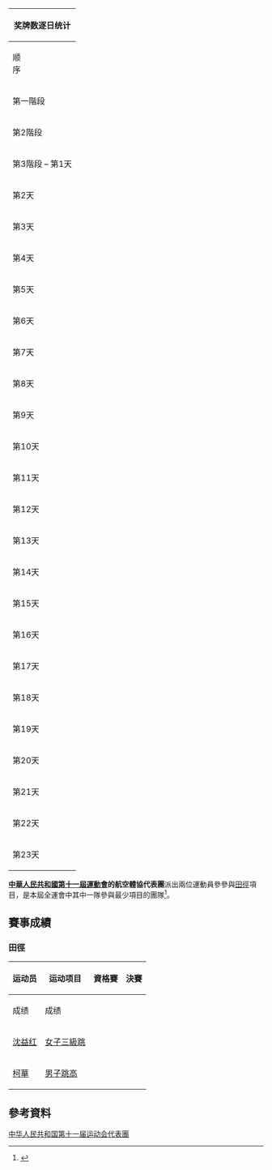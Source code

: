 {| border="1" cellpadding="1" cellspacing="1" align="right" 
|- bgcolor="#efefef"
!colspan=7| <center>奖牌数逐日统计 </center>
|- style="text-align:center;"
|顺<br>序
|<center> [[2009年1月|1<br>月]] –[[2009年10月|10月]]</center>
|[[中華人民共和國第十一屆運動會|位<br>次]]
| bgcolor="gold" |金<br>牌
| bgcolor="silver" |银<br>牌
| bgcolor="CC9966" |铜<br>牌
|奖<br>牌
|- style="text-align:center;"
|第一階段
|1日 – 4月12日
|－
|－
|－
|－
|－
|- style="background:#ccccff; text-align:center;"
|第2階段
|9日 – 10月12日
|－
|－
|－
|－
|－
|- style="text-align:center;"
|第3階段 – 第1天
|6日
| 
| 
| 
| 
| 
|- style="background:#ccccff; text-align:center;"
|第2天
|7日
| 
| 
| 
| 
| 
|- style="text-align:center;"
|第3天
|8日
| 
| 
| 
| 
| 
|- style="background:#ccccff; text-align:center;"
|第4天
|9日
| 
| 
| 
| 
| 
|- style="text-align:center;"
|第5天
|10日
| 
| 
| 
| 
| 
|- style="background:#ccccff; text-align:center;"
|第6天
|11日
| 
| 
| 
| 
| 
|- style="text-align:center;"
|第7天
|12日
| 
| 
| 
| 
| 
|- style="background:#ccccff; text-align:center;"
|第8天
|13日
| 
| 
| 
| 
| 
|- style="text-align:center;"
|第9天
|14日
| 
| 
| 
| 
| 
|- style="background:#ccccff; text-align:center;"
|第10天
|15日
| 
| 
| 
| 
| 
|- style="text-align:center;"
|第11天
|16日
| 
| 
| 
| 
| 
|- style="background:#ccccff; text-align:center;"
|第12天
|17日
| 
| 
| 
| 
| 
|- style="text-align:center;"
|第13天
|18日
| 
| 
| 
| 
| 
|- style="background:#ccccff; text-align:center;"
|第14天
|19日
| 
| 
| 
| 
| 
|- style="text-align:center;" 
|第15天
|20日
| 
| 
| 
| 
| 
|- style="background:#ccccff; text-align:center;" 
|第16天
|21日
| 
| 
| 
| 
| 
|- style="text-align:center;" 
|第17天
|22日
| 
| 
| 
| 
| 
|- style="background:#ccccff; text-align:center;" 
|第18天
|23日
| 
| 
| 
| 
| 
|- style="text-align:center;"  
|第19天
|24日
| 
| 
| 
| 
| 
|- style="background:#ccccff; text-align:center;"  
|第20天
|25日
| 
| 
| 
| 
| 
|- style="text-align:center;" 
|第21天
|26日
| 
| 
| 
| 
| 
|- style="background:#ccccff; text-align:center;"  
|第22天
|27日
| 
| 
| 
| 
| 
|- style="text-align:center;" 
|第23天
|28日
| 
| 
| 
| 
| 
|}

'''[[中華人民共和國第十一屆運動會|中華人民共和國第十一屆運動會]]的航空體協代表團'''派出兩位運動員參參與[[田徑|田徑]]項目，是本屆全運會中其中一隊參與最少項目的團隊<ref>{{Cite web |url=http://result.shandong2009.cn/zh-cn/Participant_cn.aspx |title=十一運會運動員信息 |accessdate=2009-09-26 |archive-date=2009-09-28 |archive-url=https://web.archive.org/web/20090928034540/http://result.shandong2009.cn/zh-cn/Participant_cn.aspx |dead-url=no }}</ref>。

==賽事成績==
===田徑===
{{main|中華人民共和國第十一屆全運會田徑比賽}}

{| class="wikitable" style="font-size:90%"
|-
!rowspan="2"|运动员
!rowspan="2"|运动项目
!資格賽
!決賽
|-
!成绩
!成绩
|-
|[[沈益红|沈益红]]
|[[中華人民共和國第十一屆全運會田徑比賽－女子三級跳|女子三級跳]]
|align=center|
|align=center|
|-
|[[柯華_(跳高運動員)|柯華]]
|[[中華人民共和國第十一屆全運會田徑比賽－男子跳高|男子跳高]]
|align=center|
|align=center|
|}

==參考資料==
<div class="references-small">
<references />
</div>


[[Category:中华人民共和国第十一届运动会代表團|]]